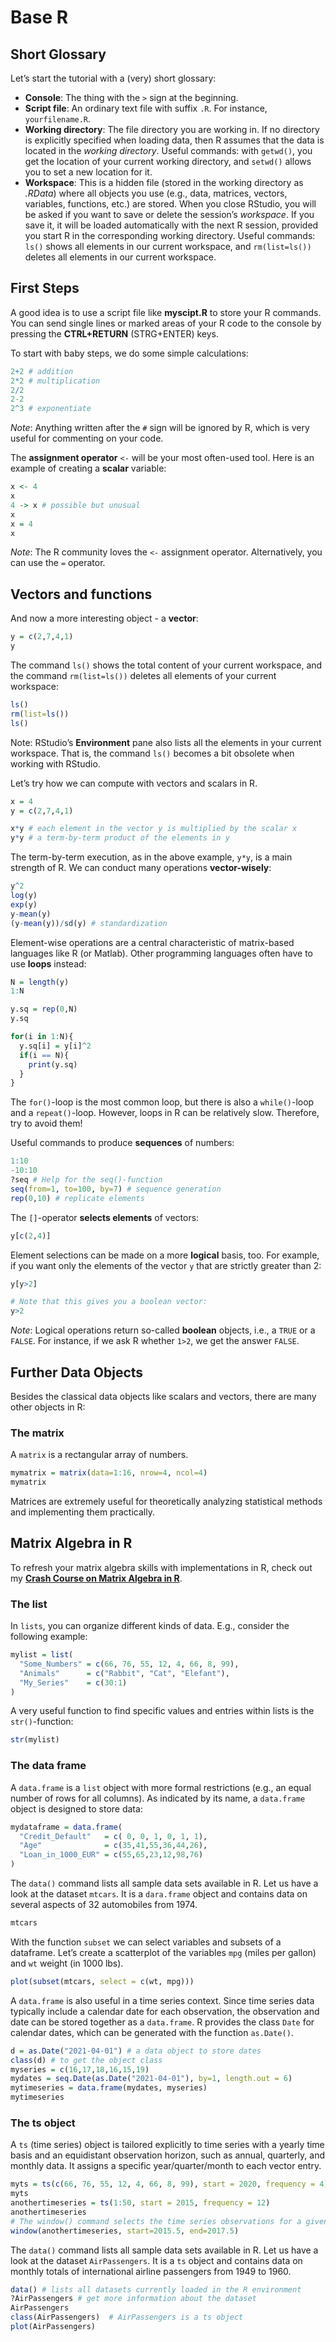 
# Base R

<!-- All R codes of this page can be found in the R script [rintro-sec1.R](https://rintro.svenotto.com/rintro-sec1.R). -->

## Short Glossary

Let's start the tutorial with a (very) short glossary:

-   **Console**: The thing with the `>` sign at the beginning.
-   **Script file**: An ordinary text file with suffix `.R`. For instance, `yourfilename.R`.
-   **Working directory**: The file directory you are working in. If no directory is explicitly specified when loading data, then R assumes that the data is located in the *working directory*. Useful commands: with `getwd()`, you get the location of your current working directory, and `setwd()` allows you to set a new location for it.
-   **Workspace**: This is a hidden file (stored in the working directory as *.RData*) where all objects you use (e.g., data, matrices, vectors, variables, functions, etc.) are stored. When you close RStudio, you will be asked if you want to save or delete the session's *workspace*. If you save it, it will be loaded automatically with the next R session, provided you start R in the corresponding working directory. Useful commands: `ls()` shows all elements in our current workspace, and `rm(list=ls())` deletes all elements in our current workspace.

## First Steps

A good idea is to use a script file like **myscipt.R** to store your R commands.
You can send single lines or marked areas of your R code to the console by pressing the **CTRL+RETURN** (STRG+ENTER) keys.

To start with baby steps, we do some simple calculations:

```r
2+2 # addition
2*2 # multiplication
2/2
2-2
2^3 # exponentiate
```

*Note*: Anything written after the `#` sign will be ignored by R, which is very useful for commenting on your code.

The **assignment operator** `<-` will be your most often-used tool.
Here is an example of creating a **scalar** variable:

```r
x <- 4 
x
4 -> x # possible but unusual
x
x = 4
x
```

*Note*: The R community loves the `<-` assignment operator.
Alternatively, you can use the `=` operator.

## Vectors and functions

And now a more interesting object - a **vector**:

```r
y = c(2,7,4,1)
y
```

The command `ls()` shows the total content of your current workspace, and the command `rm(list=ls())` deletes all elements of your current workspace:

```r
ls()
rm(list=ls())
ls()

```

Note: RStudio's **Environment** pane also lists all the elements in your current workspace.
That is, the command `ls()` becomes a bit obsolete when working with RStudio.

Let's try how we can compute with vectors and scalars in R.

```r
x = 4
y = c(2,7,4,1)

x*y # each element in the vector y is multiplied by the scalar x
y*y # a term-by-term product of the elements in y

```

The term-by-term execution, as in the above example, `y*y`, is a main strength of R.
We can conduct many operations **vector-wisely**:

```r
y^2
log(y)
exp(y)
y-mean(y)
(y-mean(y))/sd(y) # standardization 
```

Element-wise operations are a central characteristic of matrix-based languages like R (or Matlab).
Other programming languages often have to use **loops** instead:

```r
N = length(y)
1:N

y.sq = rep(0,N)
y.sq

for(i in 1:N){
  y.sq[i] = y[i]^2
  if(i == N){
    print(y.sq)
  }
}
```

The `for()`-loop is the most common loop, but there is also a `while()`-loop and a `repeat()`-loop.
However, loops in R can be relatively slow.
Therefore, try to avoid them!

Useful commands to produce **sequences** of numbers:

```r
1:10
-10:10
?seq # Help for the seq()-function
seq(from=1, to=100, by=7) # sequence generation
rep(0,10) # replicate elements
```

The `[]`-operator **selects elements** of vectors:

```r
y[c(2,4)]
```

Element selections can be made on a more **logical** basis, too.
For example, if you want only the elements of the vector `y` that are strictly greater than 2:

```r
y[y>2]

# Note that this gives you a boolean vector:
y>2
```

*Note*: Logical operations return so-called **boolean** objects, i.e., a `TRUE` or a `FALSE`.
For instance, if we ask R whether `1>2`, we get the answer `FALSE`.

## Further Data Objects

Besides the classical data objects like scalars and vectors, there are many other objects in R:

### The matrix

A `matrix` is a rectangular array of numbers.

```r
mymatrix = matrix(data=1:16, nrow=4, ncol=4)
mymatrix
```

Matrices are extremely useful for theoretically analyzing statistical methods and implementing them practically.

::: {.callout-tip}
## Matrix Algebra in R
To refresh your matrix algebra skills with implementations in R, check out my [**Crash Course on Matrix Algebra in R**](https://matrix.svenotto.com/).
:::


### The list

In `lists`, you can organize different kinds of data.
E.g., consider the following example:

```r
mylist = list(
  "Some_Numbers" = c(66, 76, 55, 12, 4, 66, 8, 99), 
  "Animals"      = c("Rabbit", "Cat", "Elefant"),
  "My_Series"    = c(30:1)
) 
```

A very useful function to find specific values and entries within lists is the `str()`-function:

```r
str(mylist)
```

### The data frame

A `data.frame` is a `list` object with more formal restrictions (e.g., an equal number of rows for all columns).
As indicated by its name, a `data.frame` object is designed to store data:

```r
mydataframe = data.frame(
  "Credit_Default"   = c( 0, 0, 1, 0, 1, 1), 
  "Age"              = c(35,41,55,36,44,26), 
  "Loan_in_1000_EUR" = c(55,65,23,12,98,76)
) 
```

The `data()` command lists all sample data sets available in R.
Let us have a look at the dataset `mtcars`.
It is a `dara.frame` object and contains data on several aspects of 32 automobiles from 1974.

```r
mtcars
```

With the function `subset` we can select variables and subsets of a dataframe.
Let's create a scatterplot of the variables `mpg` (miles per gallon) and `wt` weight (in 1000 lbs).

```r
plot(subset(mtcars, select = c(wt, mpg)))
```

A `data.frame` is also useful in a time series context.
Since time series data typically include a calendar date for each observation, the observation and date can be stored together as a `data.frame`.
R provides the class `Date` for calendar dates, which can be generated with the function `as.Date()`.

```r
d = as.Date("2021-04-01") # a data object to store dates
class(d) # to get the object class
myseries = c(16,17,18,16,15,19)
mydates = seq.Date(as.Date("2021-04-01"), by=1, length.out = 6)
mytimeseries = data.frame(mydates, myseries)
mytimeseries
```

### The ts object

A `ts` (time series) object is tailored explicitly to time series with a yearly time basis and an equidistant observation horizon, such as annual, quarterly, and monthly data.
It assigns a specific year/quarter/month to each vector entry.

```r
myts = ts(c(66, 76, 55, 12, 4, 66, 8, 99), start = 2020, frequency = 4)
myts
anothertimeseries = ts(1:50, start = 2015, frequency = 12)
anothertimeseries
# The window() command selects the time series observations for a given subperiod
window(anothertimeseries, start=2015.5, end=2017.5)
```

The `data()` command lists all sample data sets available in R.
Let us have a look at the dataset `AirPassengers`.
It is a `ts` object and contains data on monthly totals of international airline passengers from 1949 to 1960.

```r
data() # lists all datasets currently loaded in the R environment
?AirPassengers # get more information about the dataset
AirPassengers
class(AirPassengers)  # AirPassengers is a ts object
plot(AirPassengers)
```
